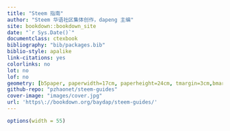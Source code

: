```yaml
--- 
title: "Steem 指南"
author: "Steem 华语社区集体创作，dapeng 主编"
site: bookdown::bookdown_site
date: "`r Sys.Date()`"
documentclass: ctexbook
bibliography: "bib/packages.bib"
biblio-style: apalike
link-citations: yes
colorlinks: no
lot: no
lof: no
geometry: [b5paper, paperwidth=17cm, paperheight=24cm, tmargin=3cm,bmargin=2.4cm,lmargin=3cm,rmargin=2cm]
github-repo: "pzhaonet/steem-guides"
cover-image: "images/cover.jpg"
url: 'https\://bookdown.org/baydap/steem-guides/'
---
```


```r
options(width = 55)
```
